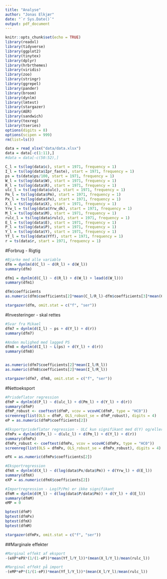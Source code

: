 ```yaml
---
title: "Analyse"
author: "Jonas Elkjær"
date: "`r Sys.Date()`"
output: pdf_document
---
```


```r
knitr::opts_chunk$set(echo = TRUE)
library(readxl)
library(tidyverse)
library(ggplot2)
library(tinytex)
library(dplyr)
library(hrbrthemes)
library(viridis)
library(zoo)
library(stringr)
library(ggrepel)
library(pander)
library(broom)
library(dynlm)
library(lmtest)
library(stargazer)
library(AER)
library(sandwich)
library(texreg)
library(tseries)
options(digits = 8)
options(scipen = 999)
rm(list=ls())
```

```r
data = read_xlsx("data/data.xlsx")
data = data[-c(1:11),]
#data = data[-c(50:52),]
```

```r
C_l = ts(log(data$c), start = 1971, frequency = 1)
I_l = ts(log(data$Ipr_faste), start = 1971, frequency = 1)
ps = ts(data$ps/100, start = 1971, frequency = 1)
W_l = ts(log(data$W), start = 1971, frequency = 1)
R_l = ts(log(data$R), start = 1971, frequency = 1)
ulc_l = ts(log(data$ulc), start = 1971, frequency = 1)
Pm_l = ts(log(data$Pm), start = 1971, frequency = 1)
Px_l = ts(log(data$Px), start = 1971, frequency = 1)
X_l = ts(log(data$X), start = 1971, frequency = 1)
Yrw_l = ts(log(data$Yrw_dk), start = 1971, frequency = 1)
M_l = ts(log(data$M), start = 1971, frequency = 1)
rulc_l = ts(log(data$rulc), start = 1971, frequency = 1)
E_l = ts(log(data$E), start = 1971, frequency = 1)
P_l = ts(log(data$P), start = 1971, frequency = 1)
Y_l = ts(log(data$Y), start = 1971, frequency = 1)
Yf_l = ts(log(data$Yff), start = 1971, frequency = 1)
r = ts(data$r, start = 1971, frequency = 1)
```

#Forbrug - Rigtig
```r
#Bjarke med alle variable
dfm = dynlm(d(C_l) ~ d(R_l) + d(W_l))
summary(dfm)

dfm1 = dynlm(d(C_l) ~ d(R_l) + d(W_l) + lead(d(W_l)))
summary(dfm1)

dfm$coefficients
as.numeric(dfm$coefficients[2]*mean(C_l/R_l)-dfm$coefficients[3]*mean(C_l/W_l))
```

```r
stargazer(dfm, omit.stat = c("f", "ser"))
```

#Investeringer - skal rettes
```r
#Svar fra Mikael
dfm7 = dynlm(d(I_l) ~ ps + d(Y_l) + d(r))
summary(dfm7)

#Anden mulighed med lagged PS
dfm8 = dynlm(d(I_l) ~ L(ps) + d(Y_l) + d(r))
summary(dfm8)


as.numeric(dfm7$coefficients[2]*mean(I_l/R_l))
as.numeric(dfm8$coefficients[2]*mean(I_l/R_l))
```

```r
stargazer(dfm7, dfm8, omit.stat = c("f", "ser"))
```




#Nettoeksport
```r
#Prisdeflator regression
dfmP = dynlm(d(P_l) ~ d(ulc_l) + d(Pm_l) + d(Y_l) + d(r))
summary(dfmP)
dfmP_robust <- coeftest(dfmP, vcov = vcovHC(dfmP, type = "HC0"))
screenreg(list(OLS = dfmP, OLS_robust_se = dfmP_robust), digits = 4)
eP = as.numeric(dfmP$coefficients[2])

#Eksportprisdeflator regression - ULC kun signifikant med d(Y) og/eller r som kontrolvariable
dfmPx = dynlm(d(Px_l) ~ d(ulc_l) + d(Pm_l) + d(Y_l) + d(r))
summary(dfmPx)
dfmPx_robust <- coeftest(dfmPx, vcov = vcovHC(dfmPx, type = "HC0"))
screenreg(list(OLS = dfmPx, OLS_robust_se = dfmPx_robust), digits = 4)

ePX = as.numeric(dfmPx$coefficients[2])

#Eksportregression
dfmX = dynlm(d(X_l) ~ d(log(data$Px/data$Pm)) + d(Yrw_l) + d(E_l))
summary(dfmX)
eXP = as.numeric(dfmX$coefficients[2])

#Importregression - Log(P/Pm) er ikke signifikant
dfmM = dynlm(d(M_l) ~ d(log(data$P/data$Pm)) + d(Y_l) + d(E_l))
summary(dfmM)
eMP = 0

bptest(dfmP)
bptest(dfmPx)
bptest(dfmX)
bptest(dfmM)
```

```r
stargazer(dfmPx, omit.stat = c("f", "ser"))
```


##Marginale effekter
```r
#Marginal effekt af eksport
-(eXP*ePX*(1/(1-eP))*mean(Yf_l/Y_l))*(mean(X_l/Y_l)/mean(rulc_l))

#Marginal effekt på import
-(eMP*eP*(1/(1-eP))*mean(Yf_l/Y_l))*(mean(X_l/Y_l)/mean(rulc_l))
```

